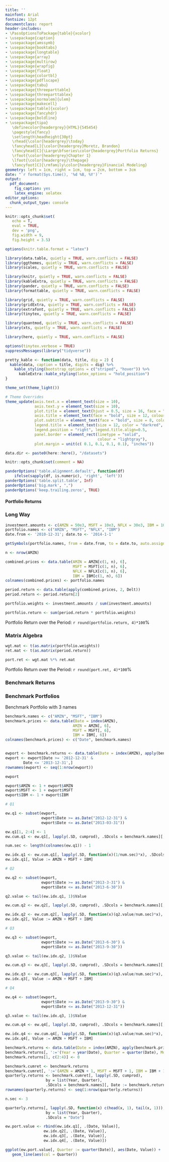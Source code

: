 ```yaml
---
title: ''
mainfont: Arial
fontsize: 12pt
documentclass: report
header-includes:
- \PassOptionsToPackage{table}{xcolor}
- \usepackage{caption}
- \usepackage{amssymb}
- \usepackage{booktabs}
- \usepackage{longtable}
- \usepackage{array}
- \usepackage{multirow}
- \usepackage{wrapfig}
- \usepackage{float}
- \usepackage{colortbl}
- \usepackage{pdflscape}
- \usepackage{tabu}
- \usepackage{threeparttable}
- \usepackage{threeparttablex}
- \usepackage[normalem]{ulem}
- \usepackage{makecell}
- \usepackage[table]{xcolor}
- \usepackage{fancyhdr}
- \usepackage{boldline}
- \usepackage{tipa}
   \definecolor{headergrey}{HTML}{545454}
   \pagestyle{fancy}
   \setlength\headheight{30pt}
   \rhead{\color{headergrey}\today}
   \fancyhead[L]{\color{headergrey}Moretz, Brandon}
   \fancyhead[C]{\Large\bfseries\color{headergrey}Portfolio Returns}
   \rfoot{\color{headergrey}Chapter 1}
   \lfoot{\color{headergrey}\thepage}
   \fancyfoot[C]{\rmfamily\color{headergrey}Financial Modeling}
geometry: left = 1cm, right = 1cm, top = 2cm, bottom = 3cm
date: "`r format(Sys.time(), '%d %B, %Y')`"
output:
  pdf_document:
    fig_caption: yes
    latex_engine: xelatex
editor_options: 
  chunk_output_type: console
---
```


```r

knitr::opts_chunk$set(
   echo = T, 
   eval = TRUE, 
   dev = 'png', 
   fig.width = 9, 
   fig.height = 3.5)

options(knitr.table.format = "latex")

```

```r

library(data.table, quietly = TRUE, warn.conflicts = FALSE)
library(ggthemes, quietly = TRUE, warn.conflicts = FALSE)
library(scales, quietly = TRUE, warn.conflicts = FALSE)

library(knitr, quietly = TRUE, warn.conflicts = FALSE)
library(kableExtra, quietly = TRUE, warn.conflicts = FALSE)
library(pander, quietly = TRUE, warn.conflicts = FALSE)
library(formattable, quietly = TRUE, warn.conflicts = FALSE)

library(grid, quietly = TRUE, warn.conflicts = FALSE)
library(gridExtra, quietly = TRUE, warn.conflicts = FALSE)
library(extrafont, quietly = TRUE, warn.conflicts = FALSE)
library(tinytex, quietly = TRUE, warn.conflicts = FALSE)

library(quantmod, quietly = TRUE, warn.conflicts = FALSE)
library(xts, quietly = TRUE, warn.conflicts = FALSE)

library(here, quietly = TRUE, warn.conflicts = FALSE)

options(tinytex.verbose = TRUE)
suppressMessages(library("tidyverse"))

pretty_kable <- function(data, title, dig = 2) {
  kable(data, caption = title, digits = dig) %>%
    kable_styling(bootstrap_options = c("striped", "hover")) %>%
      kableExtra::kable_styling(latex_options = "hold_position")
}

theme_set(theme_light())

# Theme Overrides
theme_update(axis.text.x = element_text(size = 10),
             axis.text.y = element_text(size = 10),
             plot.title = element_text(hjust = 0.5, size = 16, face = "bold", color = "darkgreen"),
             axis.title = element_text(face = "bold", size = 12, colour = "steelblue4"),
             plot.subtitle = element_text(face = "bold", size = 8, colour = "darkred"),
             legend.title = element_text(size = 12, color = "darkred", face = "bold"),
             legend.position = "right", legend.title.align=0.5,
             panel.border = element_rect(linetype = "solid", 
                                         colour = "lightgray"), 
             plot.margin = unit(c( 0.1, 0.1, 0.1, 0.1), "inches"))

data.dir <- paste0(here::here(), "/datasets")

```

```r

knitr::opts_chunk$set(comment = NA)

panderOptions('table.alignment.default', function(df)
    ifelse(sapply(df, is.numeric), 'right', 'left'))
panderOptions('table.split.table', Inf)
panderOptions('big.mark', ",")
panderOptions('keep.trailing.zeros', TRUE)

```

#### Portfolio Returns

### Long Way

```r
investment.amounts <- c(AMZN = 50e3, MSFT = 10e3, NFLX = 30e3, IBM = 10e3)
portfolio.names <- c("AMZN", "MSFT", "NFLX", "IBM")
date.from <- '2010-12-31'; date.to <- '2014-1-1'

getSymbols(portfolio.names, from = date.from, to = date.to, auto.assign = T)

n <- nrow(AMZN)

combined.prices <- data.table(AMZN = AMZN[c(1, n), 6], 
                              MSFT = MSFT[c(1, n), 6],
                              NFLX = NFLX[c(1, n), 6],
                              IBM = IBM[c(1, n), 6])
colnames(combined.prices) <- portfolio.names

period.return <- data.table(apply(combined.prices, 2, Delt))
period.return <- period.return[2]

portfolio.weights <- investment.amounts / sum(investment.amounts)

portfolio.return <- sum(period.return * portfolio.weights)
```

Portfolio Return over the Period: `r round(portfolio.return, 4)*100`%

### Matrix Algebra

```r
wgt.mat <- t(as.matrix(portfolio.weights))
ret.mat <- t(as.matrix(period.return))

port.ret <- wgt.mat %*% ret.mat
```

Portfolio Return over the Period: `r round(port.ret, 4)*100`%

### Benchmark Returns

### Benchmark Portfolios

Benchmark Portfolio with 3 names

```r
benchmark.names <- c("AMZN", "MSFT", "IBM")
benchmark.prices <- data.table(Date = index(AMZN),
                              AMZN = AMZN[, 6],
                              MSFT = MSFT[, 6],
                              IBM = IBM[, 6])
colnames(benchmark.prices) <- c("Date", benchmark.names)


ewport <- benchmark.returns <- data.table(Date = index(AMZN), apply(benchmark.prices[, 2:4], 2, Delt))
ewport <- ewport[Date >= '2012-12-31' &
        Date <= '2013-12-31',]
rownames(ewport) <- seq(1:nrow(ewport))

ewport

ewport$AMZN <- 1 + ewport$AMZN
ewport$MSFT <- 1 + ewport$MSFT
ewport$IBM <- 1 + ewport$IBM

# Q1

ew.q1 <- subset(ewport,
                ewport$Date >= as.Date("2012-12-31") &
                ewport$Date <= as.Date("2013-03-31"))

ew.q1[1, 2:4] <- 1
ew.cum.q1 <- ew.q1[, lapply(.SD, cumprod), .SDcols = benchmark.names][, Date := ew.q1$Date]

num.sec <- length(colnames(ew.q1)) - 1

ew.idx.q1 <- ew.cum.q1[, lapply(.SD, function(x)(1/num.sec)*x), .SDcols = benchmark.names][, Date := ew.q1$Date]
ew.idx.q1[, Value := AMZN + MSFT + IBM]

# Q2

ew.q2 <- subset(ewport,
                ewport$Date >= as.Date("2013-3-31") &
                ewport$Date <= as.Date("2013-6-30"))

q2.value <- tail(ew.idx.q1, 1)$Value

ew.cum.q2 <- ew.q2[, lapply(.SD, cumprod), .SDcols = benchmark.names][, Date := ew.q2$Date]

ew.idx.q2 <- ew.cum.q2[, lapply(.SD, function(x)(q2.value/num.sec)*x), .SDcols = benchmark.names][, Date := ew.q2$Date]
ew.idx.q2[, Value := AMZN + MSFT + IBM]

# Q3

ew.q3 <- subset(ewport,
                ewport$Date >= as.Date("2013-6-30") &
                ewport$Date <= as.Date("2013-9-30"))

q3.value <- tail(ew.idx.q2, 1)$Value

ew.cum.q3 <- ew.q3[, lapply(.SD, cumprod), .SDcols = benchmark.names][, Date := ew.q3$Date]

ew.idx.q3 <- ew.cum.q3[, lapply(.SD, function(x)(q3.value/num.sec)*x), .SDcols = benchmark.names][, Date := ew.q3$Date]
ew.idx.q3[, Value := AMZN + MSFT + IBM]

# Q4

ew.q4 <- subset(ewport,
                ewport$Date >= as.Date("2013-9-30") &
                ewport$Date <= as.Date("2013-12-31"))

q3.value <- tail(ew.idx.q3, 1)$Value

ew.cum.q4 <- ew.q4[, lapply(.SD, cumprod), .SDcols = benchmark.names][, Date := ew.q4$Date]

ew.idx.q4 <- ew.cum.q4[, lapply(.SD, function(x)(q3.value/num.sec)*x), .SDcols = benchmark.names][, Date := ew.q4$Date]
ew.idx.q4[, Value := AMZN + MSFT + IBM]

```

```r

benchmark.returns <- data.table(Date = index(AMZN), apply(benchmark.prices[, 2:4], 2, Delt))
benchmark.returns[, ':='(Year = year(Date), Quarter = quarter(Date), Month = month(Date))]
benchmark.returns[1, c(2:4)] <- 0

benchmark.cumret <- benchmark.returns
benchmark.cumret[, ':='(AMZN = AMZN + 1, MSFT = MSFT + 1, IBM = IBM + 1)]
quarterly.returns <- benchmark.cumret[, lapply(.SD, cumprod), 
                  by = list(Year, Quarter), 
                  .SDcols = benchmark.names][, Date := benchmark.returns$Date]
rownames(quarterly.returns) <- seq(1:nrow(quarterly.returns))

n.sec <- 3

quarterly.returns[, lapply(.SD, function(x) c(head(x, 1), tail(x, 1))), 
                  by = list(Year, Quarter),
                  .SDcols = "Date"]
```

```r
ew.port.value <- rbind(ew.idx.q1[, .(Date, Value)],
                 ew.idx.q2[, .(Date, Value)],
                 ew.idx.q3[, .(Date, Value)],
                 ew.idx.q4[, .(Date, Value)])
```

```r
ggplot(ew.port.value[, Quarter := quarter(Date)], aes(Date, Value)) +
   geom_line(aes(col = Quarter))
```

```r

```

